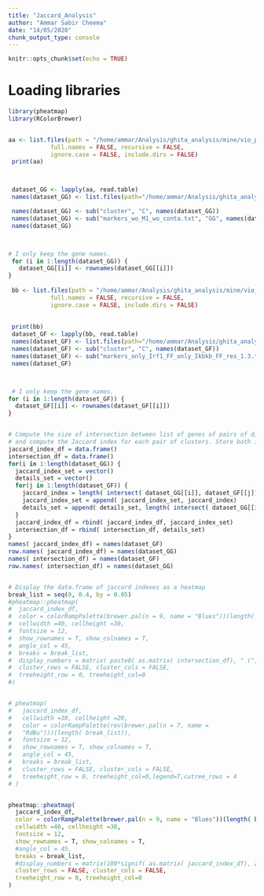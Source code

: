 ```yaml
---
title: "Jaccard_Analysis"
author: "Ammar Sabir Cheema"
date: "14/05/2020"
chunk_output_type: console
---
```


```r
knitr::opts_chunk$set(echo = TRUE)
```

# Loading libraries
```r
library(pheatmap)
library(RColorBrewer)


aa <- list.files(path = "/home/ammar/Analysis/ghita_analysis/mine/vio_plots/plots/clusters/", pattern = "conta", all.files = TRUE,
            full.names = FALSE, recursive = FALSE,
            ignore.case = FALSE, include.dirs = FALSE)
 print(aa)



 dataset_GG <- lapply(aa, read.table)
 names(dataset_GG) <- list.files(path="/home/ammar/Analysis/ghita_analysis/mine/vio_plots/plots/clusters/", pattern = "conta", full.names=FALSE)

 names(dataset_GG) <- sub("cluster", "C", names(dataset_GG))
 names(dataset_GG) <- sub("markers_wo_M1_wo_conta.txt", "GG", names(dataset_GG))
 names(dataset_GG)



# I only keep the gene names. 
 for (i in 1:length(dataset_GG)) {
   dataset_GG[[i]] <- rownames(dataset_GG[[i]])
}
 
 bb <- list.files(path = "/home/ammar/Analysis/ghita_analysis/mine/vio_plots/plots/clusters/", pattern = "only_Irf1_FF", all.files = TRUE,
            full.names = FALSE, recursive = FALSE,
            ignore.case = FALSE, include.dirs = FALSE)
 
 
 print(bb)
 dataset_GF <- lapply(bb, read.table)
 names(dataset_GF) <- list.files(path="/home/ammar/Analysis/ghita_analysis/mine/vio_plots/plots/clusters/", pattern = "only_Irf1", full.names=FALSE)
 names(dataset_GF) <- sub("cluster", "C", names(dataset_GF))
 names(dataset_GF) <- sub("markers_only_Irf1_FF_only_Ikbkb_FF_res_1.3.txt", "GF", names(dataset_GF))
 names(dataset_GF)



 # I only keep the gene names. 
for (i in 1:length(dataset_GF)) {
  dataset_GF[[i]] <- rownames(dataset_GF[[i]])
}


# Compute the size of intersection between list of genes of pairs of different clusters of the tissues
# and compute the Jaccard index for each pair of clusters. Store both information in two different dataframes
jaccard_index_df = data.frame()
intersection_df = data.frame()
for(i in 1:length(dataset_GG)) {
  jaccard_index_set = vector()
  details_set = vector()
  for(j in 1:length(dataset_GF)) {
    jaccard_index = length( intersect( dataset_GG[[i]], dataset_GF[[j]])) / length( unique( c( dataset_GG[[i]], dataset_GF[[j]])))
    jaccard_index_set = append( jaccard_index_set, jaccard_index)
    details_set = append( details_set, length( intersect( dataset_GG[[i]], dataset_GF[[j]])))
  } 
  jaccard_index_df = rbind( jaccard_index_df, jaccard_index_set)
  intersection_df = rbind( intersection_df, details_set)
}
names( jaccard_index_df) = names(dataset_GF)
row.names( jaccard_index_df) = names(dataset_GG)
names( intersection_df) = names(dataset_GF)
row.names( intersection_df) = names(dataset_GG)


# Display the data.frame of jaccard indexes as a heatmap
break_list = seq(0, 0.4, by = 0.05)
#pheatmap::pheatmap(
#  jaccard_index_df,
#  color = colorRampPalette(brewer.pal(n = 9, name = "Blues"))(length( break_list)),
#  cellwidth =40, cellheight =30,
#  fontsize = 12,
#  show_rownames = T, show_colnames = T,
#  angle_col = 45,
#  breaks = break_list,
#  display_numbers = matrix( paste0( as.matrix( intersection_df), " (", 100*signif( as.matrix( jaccard_index_df), 2), "%)"), ncol = length(dataset_GF)),
#  cluster_rows = FALSE, cluster_cols = FALSE,
#  treeheight_row = 0, treeheight_col=0
#)


# pheatmap(
#   jaccard_index_df,
#   cellwidth =30, cellheight =20,
#   color = colorRampPalette(rev(brewer.pal(n = 7, name =
#   "RdBu")))(length( break_list)),
#   fontsize = 12,
#   show_rownames = T, show_colnames = T,
#   angle_col = 45,
#   breaks = break_list,
#   cluster_rows = FALSE, cluster_cols = FALSE,
#   treeheight_row = 0, treeheight_col=0,legend=T,cutree_rows = 4
# )


pheatmap::pheatmap(
  jaccard_index_df,
  color = colorRampPalette(brewer.pal(n = 9, name = "Blues"))(length( break_list)),
  cellwidth =40, cellheight =30,
  fontsize = 12,
  show_rownames = T, show_colnames = T,
  #angle_col = 45,
  breaks = break_list,
  #display_numbers = matrix(100*signif( as.matrix( jaccard_index_df), 2), ncol = length(dataset_GF)),
  cluster_rows = FALSE, cluster_cols = FALSE,
  treeheight_row = 0, treeheight_col=0
)
```
